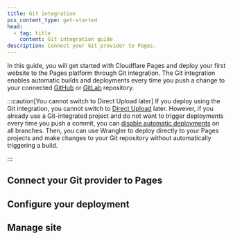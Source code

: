 ```yaml
---
title: Git integration
pcx_content_type: get-started
head:
  - tag: title
    content: Git integration guide
description: Connect your Git provider to Pages.
---
```



In this guide, you will get started with Cloudflare Pages and deploy your first website to the Pages platform through Git integration. The Git integration enables automatic builds and deployments every time you push a change to your connected [GitHub](/pages/configuration/git-integration/github-integration/) or [GitLab](/pages/configuration/git-integration/gitlab-integration/) repository.

:::caution[You cannot switch to Direct Upload later]
If you deploy using the Git integration, you cannot switch to [Direct Upload](/pages/get-started/direct-upload/) later. However, if you already use a Git-integrated project and do not want to trigger deployments every time you push a commit, you can [disable automatic deployments](/pages/configuration/git-integration/#disable-automatic-deployments) on all branches. Then, you can use Wrangler to deploy directly to your Pages projects and make changes to your Git repository without automatically triggering a build.

:::

## Connect your Git provider to Pages

<Render file="get-started-git-connect-pages" product="pages" />

## Configure your deployment

<Render file="get-started-git-configure-deployment" product="pages" />

## Manage site

<Render file="get-started-git-manage-site" product="pages" />
